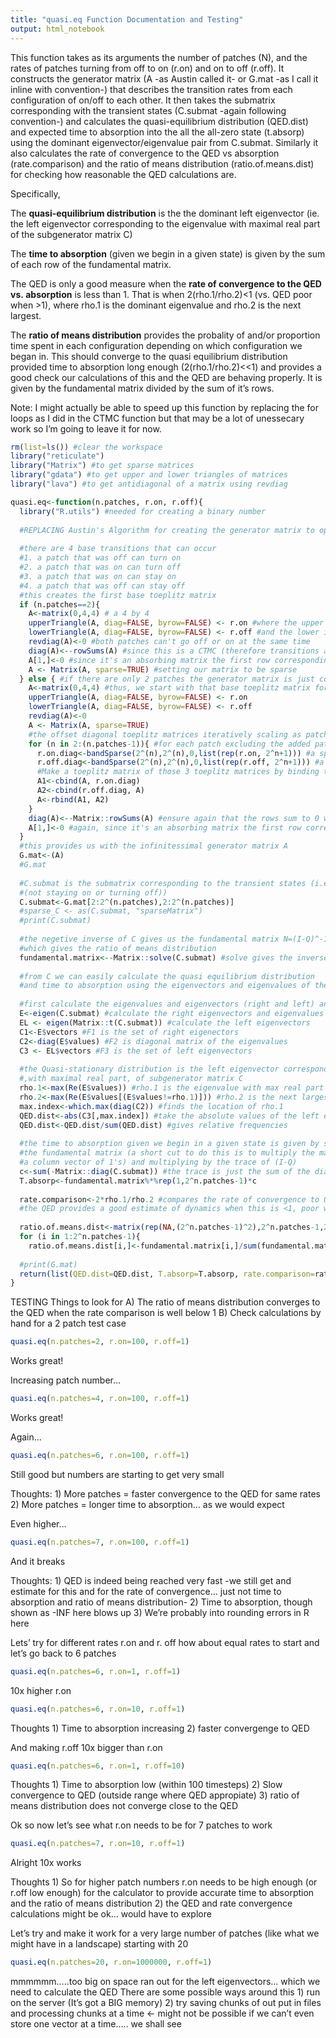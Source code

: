 ```yaml
---
title: "quasi.eq Function Documentation and Testing"
output: html_notebook
---
```


This function takes as its arguments the number of patches (N), and the rates of patches turning from off to on (r.on) and on to off (r.off). It constructs the generator matrix (A -as Austin called it- or G.mat -as I call it inline with convention-) that describes the transition rates from each configuration of on/off to each other. It then takes the submatrix corresponding with the transient states (C.submat -again following convention-) and calculates the quasi-equilibrium distribution (QED.dist) and expected time to absorption into the all the all-zero state (t.absorp) using the dominant eigenvector/eigenvalue pair from C.submat. Similarly it also calculates the rate of convergence to the QED vs absorption (rate.comparison) and the ratio of means distribution (ratio.of.means.dist) for checking how reasonable the QED calculations are.

Specifically,

The **quasi-equilibrium distribution** is the the dominant left eigenvector (ie. the left eigenvector corresponding to the eigenvalue with maximal real part of the subgenerator matrix C)

The **time to absorption** (given we begin in a given state) is given by the sum of each row of the fundamental matrix.

The QED is only a good measure when the **rate of convergence to the QED vs. absorption** is less than 1. That is when 2(rho.1/rho.2)<1 (vs. QED poor when >1), where rho.1 is the dominant eigenvalue and rho.2 is the next largest.

The **ratio of means distribution** provides the probality of and/or proportion time spent in each configuration depending on which configuration we began in. This should converge to the quasi equilibrium distribution provided time to absorption long enough (2(rho.1/rho.2)<<1) and provides a good check our calculations of this and the QED are behaving properly. It is given by the fundamental matrix divided by the sum of it's rows. 


Note: I might actually be able to speed up this function by replacing the for loops as I did in the CTMC function but that may be a lot of unessecary work so I'm going to leave it for now.
```r
rm(list=ls()) #clear the workspace
library("reticulate")
library("Matrix") #to get sparse matrices
library("gdata") #to get upper and lower triangles of matrices
library("lava") #to get antidiagonal of a matrix using revdiag
```


```r
quasi.eq<-function(n.patches, r.on, r.off){
  library("R.utils") #needed for creating a binary number
  
  #REPLACING Austin's Algorithm for creating the generator matrix to optimize speed and memory usage and allow us to calculate the QED for larger numbers of patches. Basically, The generator matrix has a Block Toeplitz Structure and therefore can be built iteratively from a series of characteristic Toeplitz matrices. This saves time calculating each possible state transition and the rate at which each transition occurs and instead contructs the generator matrix according to the pattern by which it grows for each patch added to the system.
  
  #there are 4 base transitions that can occur
  #1. a patch that was off can turn on
  #2. a patch that was on can turn off
  #3. a patch that was on can stay on
  #4. a patch that was off can stay off
  #this creates the first base toeplitz matrix 
  if (n.patches==2){
    A<-matrix(0,4,4) # a 4 by 4
    upperTriangle(A, diag=FALSE, byrow=FALSE) <- r.on #where the upper triangle of transitions is to at least one patch being on
    lowerTriangle(A, diag=FALSE, byrow=FALSE) <- r.off #and the lower is to at least patches being off
    revdiag(A)<-0 #both patches can't go off or on at the same time
    diag(A)<--rowSums(A) #since this is a CTMC (therefore transitions are instantaneous) rows must sum to 0 and therefore transitions out of static states happen at a rate equal to - the sum across rows
    A[1,]<-0 #since it's an absorbing matrix the first row corresponding to all patches off has no rates of transition out of this state
    A <- Matrix(A, sparse=TRUE) #setting our matrix to be sparse
  } else { #if there are only 2 patches the generator matrix is just composed of this base toeplitz matrix A but for each additional patch 4 possible transitions x each of the previously possible transitions excluding that single patch are added)
    A<-matrix(0,4,4) #thus, we start with that base toeplitz matrix for two patches
    upperTriangle(A, diag=FALSE, byrow=FALSE) <- r.on
    lowerTriangle(A, diag=FALSE, byrow=FALSE) <- r.off
    revdiag(A)<-0
    A <- Matrix(A, sparse=TRUE)
    #the offset diagonal toeplitz matrices iteratively scaling as patches are added iteratively as follows
    for (n in 2:(n.patches-1)){ #for each patch excluding the added patch
      r.on.diag<-bandSparse(2^(n),2^(n),0,list(rep(r.on, 2^n+1))) #a sparse diagonal matrix of transitions to all other states from that patch being on is added
      r.off.diag<-bandSparse(2^(n),2^(n),0,list(rep(r.off, 2^n+1))) #a sparse diagonal matrix of transitions to all other states from that patch being off is added
      #Make a toeplitz matrix of those 3 toeplitz matrices by binding them appropiately together
      A1<-cbind(A, r.on.diag) 
      A2<-cbind(r.off.diag, A)
      A<-rbind(A1, A2)
    }
    diag(A)<--Matrix::rowSums(A) #ensure again that the rows sum to 0 with the negative sum on the diagonal
    A[1,]<-0 #again, since it's an absorbing matrix the first row corresponding to all patches off has no rates of transition out of this state
  }
  #this provides us with the infinitessimal generator matrix A 
  G.mat<-(A)
  #G.mat
  
  #C.submat is the submatrix corresponding to the transient states (i.e. on to off or off to on 
  #(not staying on or turning off))
  C.submat<-G.mat[2:2^(n.patches),2:2^(n.patches)]
  #sparse_C <- as(C.submat, "sparseMatrix")
  #print(C.submat)
  
  #the negetive inverse of C gives us the fundamental matrix N=(I-Q)^-1, 
  #which gives the ratio of means distribution
  fundamental.matrix<--Matrix::solve(C.submat) #solve gives the inverse of a matrix *not inv*
  
  #from C we can easily calculate the quasi equilibrium distribution 
  #and time to absorption using the eigenvectors and eigenvalues of the matrix
  
  #first calculate the eigenvalues and eigenvectors (right and left) and organize these in
  E<-eigen(C.submat) #calculate the right eigenvectors and eigenvalues 
  EL <- eigen(Matrix::t(C.submat)) #calculate the left eigenvectors   
  C1<-E$vectors #F1 is the set of right eigenectors
  C2<-diag(E$values) #F2 is diagonal matrix of the eigenvalues
  C3 <- EL$vectors #F3 is the set of left eigenvectors
  
  #the Quasi-stationary distribution is the left eigenvector corresponding to the eigenvalue 
  #,with maximal real part, of subgenerator matrix C
  rho.1<-max(Re(E$values)) #rho.1 is the eigenvalue with max real part
  rho.2<-max(Re(E$values[(E$values!=rho.1)])) #rho.2 is the next largest eigenvalue
  max.index<-which.max(diag(C2)) #finds the location of rho.1
  QED.dist<-abs(C3[,max.index]) #take the absolute values of the left eigenvector corresponding to rho.1
  QED.dist<-QED.dist/sum(QED.dist) #gives relative frequencies
  
  #the time to absorption given we begin in a given state is given by summing across rows of
  #the fundamental matrix (a short cut to do this is to multiply the matrix by 
  #a column vector of 1's) and multiplying by the trace of (I-Q)
  c<-sum(-Matrix::diag(C.submat)) #the trace is just the sum of the diagonal elements
  T.absorp<-fundamental.matrix%*%rep(1,2^n.patches-1)*c
  
  rate.comparison<-2*rho.1/rho.2 #compares the rate of convergence to QED versus to absorption
  #the QED provides a good estimate of dynamics when this is <1, poor when >1
  
  ratio.of.means.dist<-matrix(rep(NA,(2^n.patches-1)^2),2^n.patches-1,2^n.patches-1)
  for (i in 1:2^n.patches-1){
    ratio.of.means.dist[i,]<-fundamental.matrix[i,]/sum(fundamental.matrix[i,])}
  
  #print(G.mat)
  return(list(QED.dist=QED.dist, T.absorp=T.absorp, rate.comparison=rate.comparison, ratio.of.means.dist=ratio.of.means.dist))
}
```

TESTING
Things to look for
A) The ratio of means distribution converges to the QED when the rate comparison is well below 1
B) Check calculations by hand for a 2 patch test case
```r
quasi.eq(n.patches=2, r.on=100, r.off=1)
```
Works great!

Increasing patch number...
```r
quasi.eq(n.patches=4, r.on=100, r.off=1)
```
Works great!

Again...
```r
quasi.eq(n.patches=6, r.on=100, r.off=1)
```
Still good but numbers are starting to get very small

Thoughts:
1) More patches = faster convergence to the QED for same rates
2) More patches = longer time to absorption... as we would expect


Even higher...
```r
quasi.eq(n.patches=7, r.on=100, r.off=1)
```
And it breaks

Thoughts:
1) QED is indeed being reached very fast -we still get and estimate for this and for the rate of convergence... just not time to absorption and ratio of means distribution-
2) Time to absorption, though shown as -INF here blows up
3) We're probably into rounding errors in R here

Lets' try for different rates r.on and r. off
how about equal rates to start and let's go back to 6 patches
```r
quasi.eq(n.patches=6, r.on=1, r.off=1)
```

10x higher r.on
```r
quasi.eq(n.patches=6, r.on=10, r.off=1)
```
Thoughts
1) Time to absorption increasing
2) faster convergenge to QED

And making r.off 10x bigger than r.on
```r
quasi.eq(n.patches=6, r.on=1, r.off=10)
```
Thoughts
1) Time to absorption low (within 100 timesteps)
2) Slow convergence to QED (outside range where QED appropiate)
3) ratio of means distribution does not converge close to the QED

Ok so now let's see what r.on needs to be for 7 patches to work
```r
quasi.eq(n.patches=7, r.on=10, r.off=1)
```
Alright 10x works

Thoughts
1) So for higher patch numbers r.on needs to be high enough (or r.off low enough) for the calculator to provide accurate time to absorption and the ratio of means distribution
2) the QED and rate convergence calculations might be ok... would have to explore

Let's try and make it work for a very large number of patches (like what we might have in a landscape)
starting with 20
```r
quasi.eq(n.patches=20, r.on=1000000, r.off=1)
```
mmmmmm.....too big on space
ran out for the left eigenvectors... which we need to calculate the QED
There are some possible ways around this
1) run on the server (It's got a BIG memory)
2) try saving chunks of out put in files and processing chunks at a time <- might not be possible if we can't even store one vector at a time..... we shall see
